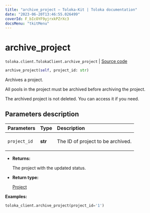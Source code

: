 ```yaml
---
title: "archive_project — Toloka-Kit | Toloka documentation"
date: "2023-06-20T13:46:55.026499"
coverId: F_bIcOYF9yjrxkPZrXc3
docsMenu: "tkitMenu"
---
```


# archive_project

`toloka.client.TolokaClient.archive_project` | [Source code](https://github.com/Toloka/toloka-kit/blob/v1.2.0/src/client/__init__.py#L1120)

```python
archive_project(self, project_id: str)
```

Archives a project.

All pools in the project must be archived before archiving the project.

The archived project is not deleted. You can access it if you need.

## Parameters description

| Parameters | Type | Description |
| :----------| :----| :-----------|
`project_id`|**str**|<p>The ID of project to be archived.</p>

* **Returns:**

  The project with the updated status.

* **Return type:**

  [Project](/docs/toloka-kit/reference/toloka.client.project.Project)

**Examples:**

```python
toloka_client.archive_project(project_id='1')
```